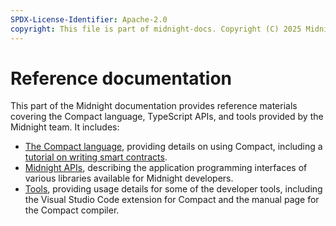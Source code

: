 ```yaml
---
SPDX-License-Identifier: Apache-2.0
copyright: This file is part of midnight-docs. Copyright (C) 2025 Midnight Foundation. Licensed under the Apache License, Version 2.0 (the "License"); You may not use this file except in compliance with the License. You may obtain a copy of the License at http://www.apache.org/licenses/LICENSE-2.0 Unless required by applicable law or agreed to in writing, software distributed under the License is distributed on an "AS IS" BASIS, WITHOUT WARRANTIES OR CONDITIONS OF ANY KIND, either express or implied. See the License for the specific language governing permissions and limitations under the License.
---
```


# Reference documentation

This part of the Midnight documentation provides reference materials covering the Compact language, TypeScript APIs, and tools provided by the Midnight team.  It includes:

- [The Compact language](/docs/develop/reference/compact/index.mdx), providing details on using
  Compact, including a [tutorial on writing smart contracts](/docs/develop/reference/compact/writing.mdx).
- [Midnight APIs](/docs/develop/reference/midnight-api/index.mdx), describing the application
  programming interfaces of various libraries available for Midnight developers.
- [Tools](/docs/develop/reference/tools/index.mdx), providing usage details for some of the developer
  tools, including the Visual Studio Code extension for Compact and the manual
  page for the Compact compiler.

